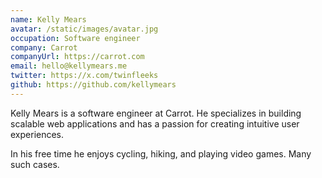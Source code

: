 ```yaml
---
name: Kelly Mears
avatar: /static/images/avatar.jpg
occupation: Software engineer
company: Carrot
companyUrl: https://carrot.com
email: hello@kellymears.me
twitter: https://x.com/twinfleeks
github: https://github.com/kellymears
---
```


Kelly Mears is a software engineer at Carrot. He specializes in building scalable web applications and has a passion for creating intuitive user experiences.

In his free time he enjoys cycling, hiking, and playing video games. Many such cases.